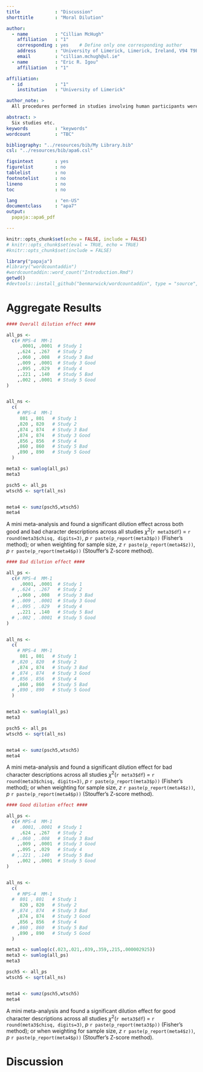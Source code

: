 ```yaml
---
title             : "Discussion"
shorttitle        : "Moral Dilution"

author:
  - name          : "Cillian McHugh"
    affiliation   : "1"
    corresponding : yes    # Define only one corresponding author
    address       : "University of Limerick, Limerick, Ireland, V94 T9PX"
    email         : "cillian.mchugh@ul.ie"
  - name          : "Eric R. Igou"
    affiliation   : "1"

affiliation:
  - id            : "1"
    institution   : "University of Limerick"

author_note: >
  All procedures performed in studies involving human participants were approved by institutional research ethics committee and conducted in accordance with the Code of Professional Ethics of the Psychological Society of Ireland, and with the 1964 Helsinki declaration and its later amendments or comparable ethical standards. Informed consent was obtained from all individual participants included in the study. The authors declare that there are no potential conflicts of interest with respect to the research, authorship, and/or publication of this article. All authors consented to the submission of this manuscript.

abstract: >
  Six studies etc.
keywords          : "keywords"
wordcount         : "TBC"

bibliography: "../resources/bib/My Library.bib"
csl: "../resources/bib/apa6.csl"

figsintext        : yes
figurelist        : no
tablelist         : no
footnotelist      : no
lineno            : no
toc               : no

lang              : "en-US"
documentclass     : "apa7"
output:
  papaja::apa6_pdf

---
```


```r
knitr::opts_chunk$set(echo = FALSE, include = FALSE)
# knitr::opts_chunk$set(eval = TRUE, echo = TRUE)
#knitr::opts_chunk$set(include = FALSE)
```


```r
library("papaja")
#library("wordcountaddin")
#wordcountaddin::word_count("Introduction.Rmd")
getwd()
#devtools::install_github("benmarwick/wordcountaddin", type = "source", dependencies = TRUE)
```

# Aggregate Results

```r
#### Overall dilution effect ####

all_ps <-
  c(# MPS-4  MM-1
     .0001, .0001  # Study 1
    ,.624 , .267   # Study 2
    ,.060 , .008   # Study 3 Bad
    ,.009 , .0001  # Study 3 Good
    ,.095 , .029   # Study 4
    ,.221 , .140   # Study 5 Bad
    ,.002 , .0001  # Study 5 Good
)


all_ns <- 
  c(
    # MPS-4  MM-1
     801 , 801   # Study 1
    ,820 , 820   # Study 2
    ,874 , 874   # Study 3 Bad
    ,874 , 874   # Study 3 Good
    ,856 , 856   # Study 4
    ,860 , 860   # Study 5 Bad
    ,890 , 890   # Study 5 Good
  )

meta3 <- sumlog(all_ps)
meta3

psch5 <- all_ps
wtsch5 <- sqrt(all_ns)


meta4 <- sumz(psch5,wtsch5)
meta4
```

A mini meta-analysis and found a significant dilution effect across both good and bad character descriptions across all studies  $\chi$^2^(`r meta3$df`) = `r round(meta3$chisq, digits=3)`, *p* `r paste(p_report(meta3$p))` (Fisher’s method); or when weighting for sample size, *z* `r paste(p_report(meta4$z))`, *p* `r paste(p_report(meta4$p))` (Stouffer's Z-score method).



```r
#### Bad dilution effect ####

all_ps <-
  c(# MPS-4  MM-1
     .0001, .0001  # Study 1
  # ,.624 , .267   # Study 2
    ,.060 , .008   # Study 3 Bad
  # ,.009 , .0001  # Study 3 Good
  # ,.095 , .029   # Study 4
    ,.221 , .140   # Study 5 Bad
  # ,.002 , .0001  # Study 5 Good
)


all_ns <- 
  c(
    # MPS-4  MM-1
     801 , 801   # Study 1
  # ,820 , 820   # Study 2
    ,874 , 874   # Study 3 Bad
  # ,874 , 874   # Study 3 Good
  # ,856 , 856   # Study 4
    ,860 , 860   # Study 5 Bad
  # ,890 , 890   # Study 5 Good
  )


meta3 <- sumlog(all_ps)
meta3

psch5 <- all_ps
wtsch5 <- sqrt(all_ns)


meta4 <- sumz(psch5,wtsch5)
meta4
```

A mini meta-analysis and found a significant dilution effect for bad character descriptions across all studies  $\chi$^2^(`r meta3$df`) = `r round(meta3$chisq, digits=3)`, *p* `r paste(p_report(meta3$p))` (Fisher’s method); or when weighting for sample size, *z* `r paste(p_report(meta4$z))`, *p* `r paste(p_report(meta4$p))` (Stouffer's Z-score method).


```r
#### Good dilution effect ####

all_ps <-
  c(# MPS-4  MM-1
  #  .0001, .0001  # Study 1
     .624 , .267   # Study 2
  # ,.060 , .008   # Study 3 Bad
    ,.009 , .0001  # Study 3 Good
    ,.095 , .029   # Study 4
  # ,.221 , .140   # Study 5 Bad
    ,.002 , .0001  # Study 5 Good
)


all_ns <- 
  c(
    # MPS-4  MM-1
  #  801 , 801   # Study 1
     820 , 820   # Study 2
  # ,874 , 874   # Study 3 Bad
    ,874 , 874   # Study 3 Good
    ,856 , 856   # Study 4
  # ,860 , 860   # Study 5 Bad
    ,890 , 890   # Study 5 Good
  )

meta3 <- sumlog(c(.023,.021,.039,.359,.215,.000002925))
meta3 <- sumlog(all_ps)
meta3

psch5 <- all_ps
wtsch5 <- sqrt(all_ns)


meta4 <- sumz(psch5,wtsch5)
meta4
```

A mini meta-analysis and found a significant dilution effect for good character descriptions across all studies  $\chi$^2^(`r meta3$df`) = `r round(meta3$chisq, digits=3)`, *p* `r paste(p_report(meta3$p))` (Fisher’s method); or when weighting for sample size, *z* `r paste(p_report(meta4$z))`, *p* `r paste(p_report(meta4$p))` (Stouffer's Z-score method).



# Discussion













